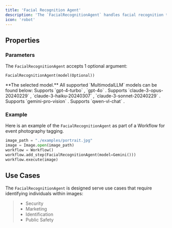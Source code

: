 ```yaml
---
title: 'Facial Recognition Agent'
description: 'The `FacialRecognitionAgent` handles facial recognition tasks on images.'
icon: 'robot'
---
```


## Properties
### Parameters

The `FacialRecognitionAgent` accepts 1 optional argument: 

```
FacialRecognitionAgent(model(Optional))
```

<ResponseField name="model" type="MultimodalLLM" required>
  **The selected model.** All supported `MultimodalLLM` models can be found below: 
  <Expandable title="Supported MultimodalLLMs">
    <ResponseField name="GPT4Vision()" type="MultimodalLLM (Default)">
      Supports `gpt-4-turbo` , `gpt-4o` .
    </ResponseField>
    <ResponseField name="Claude()" type="MultimodalLLM">
      Supports `claude-3-opus-20240229` , `claude-3-haiku-20240307` , `claude-3-sonnet-20240229` .
    </ResponseField>
    <ResponseField name="Gemini()" type="MultimodalLLM">
      Supports `gemini-pro-vision` .
    </ResponseField>
    <ResponseField name="QwenVL()" type="MultimodalLLM">
      Supports `qwen-vl-chat` .
    </ResponseField>

  </Expandable>
</ResponseField>


### Example
Here is an example of the `FacialRecognitionAgent` as part of a Workflow for event photography tagging.

```python example.py
image_path = "./examples/portrait.jpg"
image = Image.open(image_path)
workflow = Workflow()
workflow.add_step(FacialRecognitionAgent(model=Gemini()))
workflow.execute(image)
```


## Use Cases
The `FacialRecognitionAgent` is designed serve use cases that require identifying individuals within images:

> - Security
> - Marketing
> - Identification
> - Public Safety